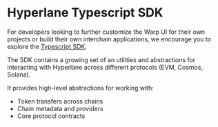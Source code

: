 # Hyperlane Typescript SDK

For developers looking to further customize the Warp UI for their own projects or build their own interchain applications, we encourage you to explore the [Typescript SDK](https://github.com/hyperlane-xyz/hyperlane-monorepo/tree/main/typescript/sdk).

The SDK contains a growing set of an utilities and abstractions for interacting with Hyperlane across different protocols (EVM, Cosmos, Solana).

It provides high-level abstractions for working with:

- Token transfers across chains
- Chain metadata and providers
- Core protocol contracts
